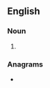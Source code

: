 ==English==

===Noun===
{{head|en|noun plural form}}

# {{plural of|neem|lang=en}}

===Anagrams===
* {{anagrams|en|a=eemns|mense|mesen|mesne|semen}}
